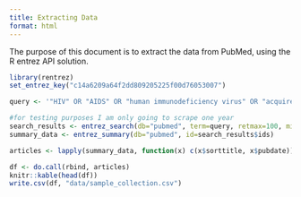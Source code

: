 ```yaml
---
title: Extracting Data
format: html
---
```

The purpose of this document is to extract the data from PubMed, using the R entrez API solution.
```r
library(rentrez)
set_entrez_key("c14a6209a64f2dd809205225f00d76053007")

```

```r
query <- '"HIV" OR "AIDS" OR "human immunodeficiency virus" OR "acquired immunodeficiency syndrome"'

#for testing purposes I am only going to scrape one year
search_results <- entrez_search(db="pubmed", term=query, retmax=100, mindate="2023", maxdate="2024")
summary_data <- entrez_summary(db="pubmed", id=search_results$ids)

```


```r
articles <- lapply(summary_data, function(x) c(x$sorttitle, x$pubdate))

df <- do.call(rbind, articles)
knitr::kable(head(df))
write.csv(df, "data/sample_collection.csv")
```